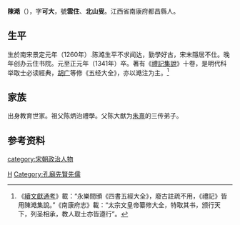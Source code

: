{{Otheruses|other=名为陈可大的其他人物|陈可大}}

'''陳澔'''（{{bd|1260年||1341年|catIdx=C陳}}），字'''可大'''，號'''雲住'''、'''北山叟'''。江西省南康府都昌縣人。

== 生平 ==
生於南宋景定元年（1260年）.陈澔生平不求闻达，勤學好古，宋末隱居不仕。晚年创办云住书院。元至正元年（1341年）卒。著有《[[禮記集說|禮記集說]]》十卷，是明代科举取士必读經典，[[胡廣_(明朝)|胡广]]等修《五经大全》，亦以澔注为主。<ref>《[[續文獻通考|續文獻通考]]》載：“永樂間頒《四書五經大全》，廢古註疏不用，《禮記》皆用陳澔集說。”《南康府志》載：“太宗文皇帝纂修大全，特取其书，颁行天下，列圣相承，教人取士亦皆遵行”。</ref>

== 家族 ==
出身教育世家。祖父陈炳治禮學。父陈大猷为[[朱熹|朱熹]]的三传弟子。

== 参考资料 ==
{{reflist}}

{{Authority control}}

{{DEFAULTSORT:Chen}}
[[Category:陳姓|H]]
[[category:宋朝政治人物|category:宋朝政治人物]]
[[Category:孔廟先賢先儒|Category:孔廟先賢先儒]]
